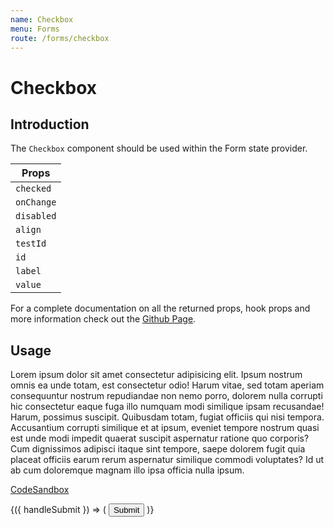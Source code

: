 ```yaml
---
name: Checkbox
menu: Forms
route: /forms/checkbox
---
```



# Checkbox

## Introduction

The `Checkbox` component should be used within the Form state provider.

| Props                  |
| ---------------------- |
| `checked`              |
| `onChange`             |
| `disabled`             |
| `align`                |
| `testId`               |
| `id`                   |
| `label`                |
| `value`                |

For a complete documentation on all the returned props, hook props and more
information check out the
[Github Page](https://github.com/davidalekna/tpr/tree/master/packages/forms#checkbox).

## Usage

Lorem ipsum dolor sit amet consectetur adipisicing elit. Ipsum nostrum omnis ea unde totam, est 
consectetur odio! Harum vitae, sed totam aperiam consequuntur nostrum repudiandae non nemo porro, 
dolorem nulla corrupti hic consectetur eaque fuga illo numquam modi similique ipsam recusandae! Harum, 
possimus suscipit. Quibusdam totam, fugiat officiis qui nisi tempora. Accusantium corrupti similique 
et at ipsum, eveniet tempore nostrum quasi est unde modi impedit quaerat suscipit aspernatur ratione 
quo corporis? Cum dignissimos adipisci itaque sint tempore, saepe dolorem fugit quia placeat officiis 
earum rerum aspernatur similique commodi voluptates? Id ut ab cum doloremque magnam illo ipsa officia nulla ipsum.

[CodeSandbox](https://codesandbox.io)

<Playground>
	<Form onSubmit={console.log}>
		{({ handleSubmit }) => (
			<form onSubmit={handleSubmit} style={{ width: 400, padding: 10 }}>
				<FFCheckbox
					name="checkbox-a"
					label="All details are correct"
				/>
				<button type="submit" style={{display: 'none'}}>Submit</button>
			</form>
		)}
	</Form>
</Playground>
